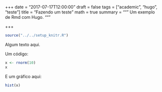 +++
date = "2017-07-17T12:00:00"
draft = false
tags = ["academic", "hugo", "teste"]
title = "Fazendo um teste"
math = true
summary = """
Um exemplo de Rmd com Hugo.
"""

+++

```r
source("../../setup_knitr.R")
```

Algum texto aqui.

Um código:

```r
x <- rnorm(10)
x
```

E um gráfico aqui:

```r
hist(x)
```
